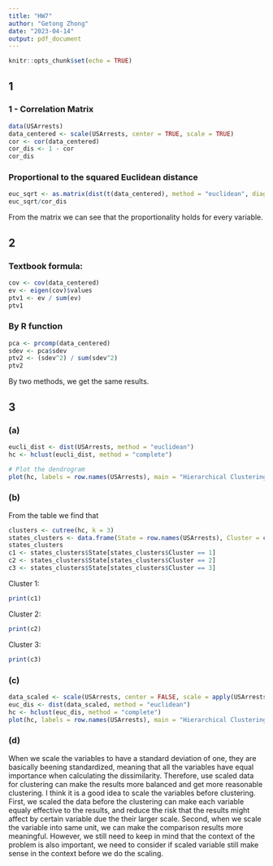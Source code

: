 ---
title: "HW7"
author: "Getong Zhong"
date: "2023-04-14"
output: pdf_document
---

```{r setup, include=FALSE}
knitr::opts_chunk$set(echo = TRUE)
```

## 1
### 1 - Correlation Matrix
```{r}
data(USArrests)
data_centered <- scale(USArrests, center = TRUE, scale = TRUE)
cor <- cor(data_centered)
cor_dis <- 1 - cor
cor_dis

```
### Proportional to the squared Euclidean distance
```{r}
euc_sqrt <- as.matrix(dist(t(data_centered), method = "euclidean", diag = TRUE, upper = TRUE))^2
euc_sqrt/cor_dis
```

From the matrix we can see that the proportionality holds for every variable.

## 2
### Textbook formula:
```{r}
cov <- cov(data_centered)
ev <- eigen(cov)$values
ptv1 <- ev / sum(ev)
ptv1
```
### By R function
```{r}
pca <- prcomp(data_centered)
sdev <- pca$sdev
ptv2 <- (sdev^2) / sum(sdev^2)
ptv2
```
By two methods, we get the same results.

## 3
### (a)
```{r}
eucli_dist <- dist(USArrests, method = "euclidean")
hc <- hclust(eucli_dist, method = "complete")

# Plot the dendrogram
plot(hc, labels = row.names(USArrests), main = "Hierarchical Clustering (Complete Linkage)", xlab = "States", sub = "")

```

### (b)
From the table we find that 
```{r}
clusters <- cutree(hc, k = 3)
states_clusters <- data.frame(State = row.names(USArrests), Cluster = clusters)
states_clusters
c1 <- states_clusters$State[states_clusters$Cluster == 1]
c2 <- states_clusters$State[states_clusters$Cluster == 2]
c3 <- states_clusters$State[states_clusters$Cluster == 3]
```
Cluster 1:
```{r}
print(c1)
```
Cluster 2:
```{r}
print(c2)
```
Cluster 3:
```{r}
print(c3)
```

### (c)
```{r}
data_scaled <- scale(USArrests, center = FALSE, scale = apply(USArrests, 2, sd))
euc_dis <- dist(data_scaled, method = "euclidean")
hc <- hclust(euc_dis, method = "complete")
plot(hc, labels = row.names(USArrests), main = "Hierarchical Clustering (Complete Linkage)", xlab = "States", sub = "")
```

### (d)
When we scale the variables to have a standard deviation of one, they are basically beening standardized, meaning that all the variables have equal importance when calculating the dissimilarity. Therefore, use scaled data for clustering can make the results more balanced and get more reasonable clustering. I think it is a good idea to scale the variables before clustering. First, we scaled the data before the clustering can make each variable equaly effective to the results, and reduce the risk that the results might affect by certain variable due the their larger scale. Second, when we scale the variable into same unit, we can make the comparison results more meaningful. However, we still need to keep in mind that the context of the problem is also important, we need to consider if scaled variable still make sense in the context before we do the scaling.